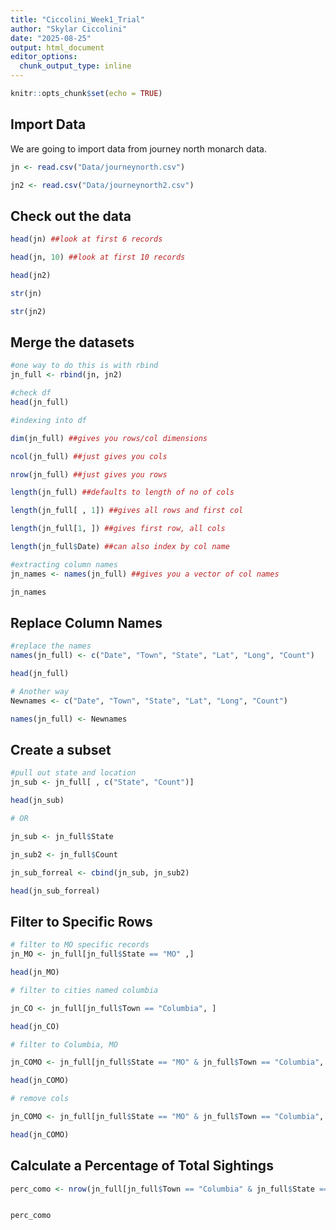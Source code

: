 ```yaml
---
title: "Ciccolini_Week1_Trial"
author: "Skylar Ciccolini"
date: "2025-08-25"
output: html_document
editor_options: 
  chunk_output_type: inline
---
```


```r
knitr::opts_chunk$set(echo = TRUE)
```

## Import Data

We are going to import data from journey north monarch data.

```r
jn <- read.csv("Data/journeynorth.csv")

jn2 <- read.csv("Data/journeynorth2.csv")

```


## Check out the data

```r

head(jn) ##look at first 6 records

head(jn, 10) ##look at first 10 records

head(jn2)

str(jn)

str(jn2)

```

## Merge the datasets

```r

#one way to do this is with rbind
jn_full <- rbind(jn, jn2)

#check df
head(jn_full)

#indexing into df

dim(jn_full) ##gives you rows/col dimensions

ncol(jn_full) ##just gives you cols

nrow(jn_full) ##just gives you rows

length(jn_full) ##defaults to length of no of cols

length(jn_full[ , 1]) ##gives all rows and first col

length(jn_full[1, ]) ##gives first row, all cols

length(jn_full$Date) ##can also index by col name

#extracting column names
jn_names <- names(jn_full) ##gives you a vector of col names

jn_names

```

## Replace Column Names

```r

#replace the names 
names(jn_full) <- c("Date", "Town", "State", "Lat", "Long", "Count")

head(jn_full)

# Another way
Newnames <- c("Date", "Town", "State", "Lat", "Long", "Count")

names(jn_full) <- Newnames


```

## Create a subset

```r

#pull out state and location
jn_sub <- jn_full[ , c("State", "Count")]

head(jn_sub)

# OR

jn_sub <- jn_full$State

jn_sub2 <- jn_full$Count

jn_sub_forreal <- cbind(jn_sub, jn_sub2)

head(jn_sub_forreal)


```

## Filter to Specific Rows

```r
# filter to MO specific records
jn_MO <- jn_full[jn_full$State == "MO" ,]

head(jn_MO)

# filter to cities named columbia

jn_CO <- jn_full[jn_full$Town == "Columbia", ]

head(jn_CO)

# filter to Columbia, MO

jn_COMO <- jn_full[jn_full$State == "MO" & jn_full$Town == "Columbia", ]

head(jn_COMO)

# remove cols

jn_COMO <- jn_full[jn_full$State == "MO" & jn_full$Town == "Columbia", c("Town", "State", "Count")]

head(jn_COMO)

```

## Calculate a Percentage of Total Sightings

```r

perc_como <- nrow(jn_full[jn_full$Town == "Columbia" & jn_full$State == "MO" , ]) / nrow(jn_full) * 100


perc_como

```















